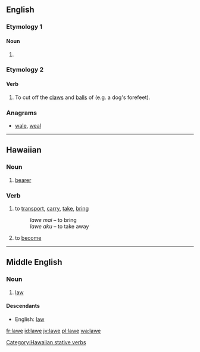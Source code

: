 ==English==

===Etymology 1===

====Noun====
{{en-noun}}

# {{obsolete spelling of|law}}

===Etymology 2===

====Verb====
{{en-verb|lawes|lawing|lawed}}

# {{context|transitive|lang=en}} To cut off the [[claw]]s and [[ball]]s of (e.g. a dog's forefeet).
#: {{rfquotek|Wright}}

{{Webster 1913}}

===Anagrams===
* [[wale#English|wale]], [[weal#English|weal]]

----

==Hawaiian==

===Noun===
{{haw-noun}}

# [[bearer]]

===Verb===
{{haw-verb|t}}

# {{context|transitive|lang=haw}} to [[transport]], [[carry]], [[take]], [[bring]]
#: ''lawe mai'' – to bring
#: ''lawe aku'' – to take away
# {{context|stative|lang=haw}} to [[become]]

[[Category:Hawaiian stative verbs]]

----

==Middle English==
<!--this Middle English entry was created using Template:new enm entry-->
===Noun===
{{enm-noun}}

# [[law]]

====Descendants====
* English: [[law]]

[[fr:lawe]]
[[id:lawe]]
[[jv:lawe]]
[[pl:lawe]]
[[wa:lawe]]